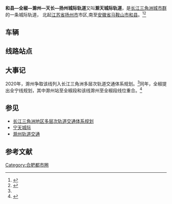 {{AH Future infrastructure}}
{{Infobox rail line
|名称=滁天城际轨道交通
|banner_color=
|备注=
|图像=
|类型=[[城市轨道交通系统|城市轨道交通]]线路
|系统=[[合肥都市圈|合肥都市圈]]
|状态=
|城市=[[安徽省|安徽省]][[滁州市|滁州市]]、[[安徽省|安徽省]][[马鞍山市|马鞍山市]]、[[江苏省|江苏省]][[扬州市|扬州市]]
|车站数=17站
|起点=[[江苏省|江苏省]][[扬州市|扬州市]]-[[安徽省|安徽省]][[马鞍山市|马鞍山市]][[和县|和县]]
|开通日期=
|早班车=
|末班车=
|运营商=
|全长=
|线路类型=
|车辆段=
|轨道数=
|轨距={{标准轨}}
|电气化=
|编组=
|运营速度=
|路线图=
|autocollapsed=true
}}

'''和县—全椒—滁州—天长—扬州城际轨道'''又叫'''滁天城际轨道'''，是[[长江三角洲城市群|长江三角洲城市群]]的一条城际轨道， 北起[[江苏省|江苏省]][[扬州市|扬州市]]市区,南至[[安徽省|安徽省]][[马鞍山市|马鞍山市]][[和县|和县]]。<ref>{{Cite web |url=http://ah.ifeng.com/news/zaobanche/detail_2015_05/12/3884372_0.shtml |title=合肥经济圈未来五年规划9条城铁 多条高速计划改八车道 |accessdate=2015-05-12 |archive-date=2019-11-13 |archive-url=https://web.archive.org/web/20191113204451/http://ah.ifeng.com/news/zaobanche/detail_2015_05/12/3884372_0.shtml |dead-url=no }}</ref><ref name="chutian">{{Cite web |url=http://fgw.chuzhou.gov.cn/zhjj/qyjj/1104098274.html |title=关于印发《滁州市实施长江三角洲区域一体化发展规划纲要行动方案2020年工作要点》的通知 |accessdate=2020-08-02 |archive-date=2020-09-30 |archive-url=https://web.archive.org/web/20200930220000/http://fgw.chuzhou.gov.cn/zhjj/qyjj/1104098274.html |dead-url=no }}</ref>
==车辆==
 
==线路站点==
 
==大事记==
2020年，滁州争取该线列入长江三角洲多层次轨道交通体系规划。<ref name="chutian"/>同年，全椒提出全宁线规划，其中滁州站至全椒段和该线滁州至全椒段线位重合。<ref>{{cite web|url=http://www.chuzhou.cn/2020/0730/422731.shtml|title=全椒融入长三角一体化发展的几点建议|publisher=滁州网|date=2020-08-03|accessdate=2020-08-03|archive-date=2020-08-07|archive-url=https://web.archive.org/web/20200807100935/http://www.chuzhou.cn/2020/0730/422731.shtml|dead-url=no}}</ref>
==参见==
*[[长江三角洲地区多层次轨道交通体系规划|长江三角洲地区多层次轨道交通体系规划]]
*[[宁天城际|宁天城际]]
*[[滁州轨道交通|滁州轨道交通]]

==参考文献==
{{reflist}}

 {{安徽省城市轨道交通}}

[[Category:合肥都市圈|Category:合肥都市圈]]